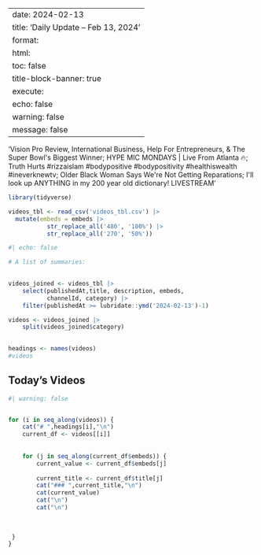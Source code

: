 
---
date: 2024-02-13
title: 'Daily Update – Feb 13, 2024'
format: 
    html:
      toc: false
title-block-banner: true
execute:
    echo: false
    warning: false
    message: false
---
'Vision Pro Review, International Business, Help For Entrepreneurs, &amp; The Super Bowl&#39;s Biggest Winner; HYPE MIC MONDAYS | Live From Atlanta 🔥; Truth Hurts #rizzaislam #bodypositive #bodypositivity #healthiswealth #ineverknewtv; Older Black Woman Says We&#39;re Not Getting Reparations; I&#39;ll look up ANYTHING in my 200 year old dictionary! LIVESTREAM'

```r

library(tidyverse)

videos_tbl <- read_csv('videos_tbl.csv') |> 
  mutate(embeds = embeds |> 
           str_replace_all('480', '100%') |> 
           str_replace_all('270', '50%'))

```

```r
#| echo: false

# A list of summaries:

 
videos_joined <- videos_tbl |> 
    select(publishedAt,title, description, embeds, 
           channelId, category) |> 
    filter(publishedAt >= lubridate::ymd('2024-02-13')-1)

videos <- videos_joined |>  
    split(videos_joined$category) 
    

headings <- names(videos)
#videos
```

## Today's Videos

::: panel-tabset
```r
#| warning: false


for (i in seq_along(videos)) {
    cat("# ",headings[i],"\n")
    current_df <- videos[[i]]
  
    
    for (j in seq_along(current_df$embeds)) {
        current_value <- current_df$embeds[j]
        
        current_title <- current_df$title[j]
        cat("### ",current_title,"\n")
        cat(current_value)
        cat("\n")
        cat("\n") 
         
         
         
 }
}
```
:::
